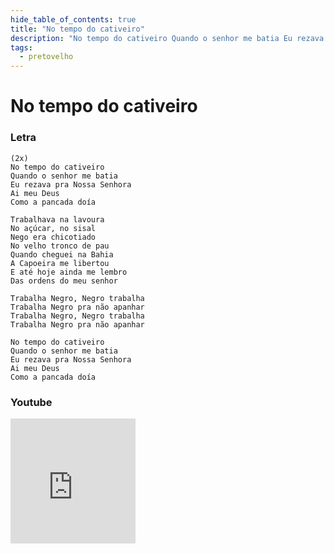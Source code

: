 ```yaml
---
hide_table_of_contents: true
title: "No tempo do cativeiro"
description: "No tempo do cativeiro Quando o senhor me batia Eu rezava pra Nossa Senhora Ai meu Deus Como a pancada doía Trabalhava na lavoura No açúcar, no sisal Nego era chicotiado No velho tronco de pau Quando cheguei na Bahia A Capoeira me libertou E até hoje ainda me lembro Das ordens do meu senhor Trabalha Negro, Negro trabalha Trabalha Negro pra não apanhar Trabalha Negro, Negro trabalha Trabalha Negro pra não apanhar No tempo do cativeiro Quando o senhor me batia Eu rezava pra Nossa Senhora Ai meu Deus Como a pancada doía"
tags:
  - pretovelho
---
```


# No tempo do cativeiro

### Letra

```text
(2x)
No tempo do cativeiro
Quando o senhor me batia
Eu rezava pra Nossa Senhora
Ai meu Deus
Como a pancada doía

Trabalhava na lavoura
No açúcar, no sisal
Nego era chicotiado
No velho tronco de pau
Quando cheguei na Bahia
A Capoeira me libertou
E até hoje ainda me lembro
Das ordens do meu senhor

Trabalha Negro, Negro trabalha
Trabalha Negro pra não apanhar
Trabalha Negro, Negro trabalha
Trabalha Negro pra não apanhar

No tempo do cativeiro
Quando o senhor me batia
Eu rezava pra Nossa Senhora
Ai meu Deus
Como a pancada doía
```

### Youtube

<iframe
  width="200"
  height="200"
  src="https://www.youtube.com/embed/JZ317RiqpWs"
  title="YouTube video player"
  frameborder="0"
  allow="accelerometer; autoplay; clipboard-write; encrypted-media; gyroscope; picture-in-picture; web-share"
  referrerpolicy="strict-origin-when-cross-origin"
  allowfullscreen
></iframe>